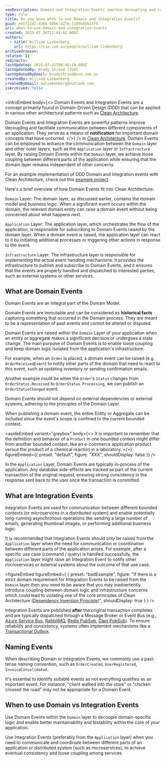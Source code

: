 ```yaml
---
seoDescription: Domain and Integration Events improve decoupling and communication between application layers, enabling loose coupling and better maintainability.
type: rule
title: Do you know when to use Domain and Integration Events?
guid: e91f22d2-d385-49b6-a27b-1195b4bb13f9
uri: when-to-use-domain-and-integration-events
created: 2023-07-26T12:43:02.000Z
authors:
  - title: William Liebenberg
    url: https://ssw.com.au/people/william-liebenberg
archivedreason:
related: []
redirects:
lastUpdated: 2025-07-31T00:46:18.000Z
lastUpdatedBy: Brady Stroud [SSW]
lastUpdatedByEmail: bradystroud@ssw.com.au
createdBy: William Liebenberg
createdByEmail: awliebenberg@outlook.com
isArchived: false
---
```


<introEmbed
  body={<>
Domain Events and Integration Events are a concept primarily found in Domain-Driven Design (DDD) that can be applied in various other architectural patterns such as [Clean Architecture](https://github.com/sswconsulting/SSW.CleanArchitecture).

Domain Events and Integration Events are powerful patterns improve decoupling and facilitate communication between different components of an application. They serve as a means of **notification** for important domain concepts that have occurred.
  </>}
/>
In [Clean Architecture](https://github.com/sswconsulting/SSW.CleanArchitecture), Domain Events can be employed to enhance the communication between the `Domain` layer and other outer layers, such as the `Application` layer or `Infrastructure` layer. By raising Domain Events within the `Domain` layer, we achieve loose coupling between different parts of the application while ensuring that the domain layer remains independent of other concerns.

For an example implementation of DDD Domain and Integration events with Clean Architecture, check out this [example project](https://github.com/william-liebenberg/CleanArchitectureWithDomainEvents).

Here's a brief overview of how Domain Events fit into Clean Architecture:

`Domain` Layer: The domain layer, as discussed earlier, contains the domain model and business logic. When a significant event occurs within the domain, the relevant domain entity can raise a domain event without being concerned about what happens next.

`Application` Layer: The application layer, which orchestrates the flow of the application, is responsible for subscribing to Domain Events raised by the domain layer. When a domain event is raised, the application layer can react to it by initiating additional processes or triggering other actions in response to the event.

`Infrastructure` Layer: The infrastructure layer is responsible for implementing the actual event handling mechanisms. It provides the infrastructure to publish and subscribe to Domain Events, and it ensures that the events are properly handled and dispatched to interested parties, such as external systems or other services.

## What are Domain Events

Domain Events are an integral part of the Domain Model.

Domain Events are immutable and can be considered as **historical facts** capturing something that occurred in the Domain process. They are meant to be a representation of past events and cannot be altered or disputed.

Domain Events are raised within the `Domain` Layer of your application when an entity or aggregate makes a significant decision or undergoes a state change. The main purpose of Domain Events is to enable loose coupling and keep domain logic isolated from the application's infrastructure.

For example, when an `Order` is placed, a domain event can be raised (e.g. `OrderReceivedEvent`) to notify other parts of the domain that need to react to this event, such as updating inventory or sending confirmation emails.

Another example could be when the `Order`'s `Status` changes from `OrderStatus.Received` to `OrderStatus.Processing`, we can publish an `OrderStatusChanged` event.

Domain Events should not depend on external dependencies or external systems, adhering to the principles of the Domain Layer.

When publishing a domain event, the entire Entity or Aggregate can be included since the event's scope is confined to the current bounded context.

<asideEmbed
  variant="greybox"
  body={<>
    It is important to remember that the definition and behavior of a `Product` in one bounded context might differ from another bounded context, like an e-commerce application product versus the product of a chemical reaction in a laboratory.
  </>}
  figureEmbed={{
    preset: "default",
    figure: "XXX",
    shouldDisplay: false
  }}
/>

In the `Application` Layer, Domain Events are typically in-process of the application. Any database side-effects are tracked as part of the current transaction of the original request, ensuring strong consistency in the response sent back to the user once the transaction is committed.

## What are Integration Events

Integration Events are used for communication between different bounded contexts (or microservices in a distributed system) and enable potentially long-running asynchronous operations like sending a large number of emails, generating thumbnail images, or performing additional business logic.

It is recommended that Integration Events should only be raised from the `Application` layer when the need for communication or coordination between different parts of the application arises. For example, after a specific use case (command / query) is handled successfully, the `Application` layer might raise an Integration Event to notify other microservices or external systems about the outcome of that use case.

<figureEmbed figureEmbed={ {
  preset: "badExample",
  figure: "If there is a strict domain requirement for Integration Events to be raised from the `Domain` layer then you need to be aware that you may inadvertently introduce coupling between domain logic and infrastructure concerns which could lead to violating one of the core principles of Clean Architecture ([Dependency Inversion Principle](/the-main-principles-of-clean-architecture/#principles))",
  shouldDisplay: true
} } />


Integration Events are published **after** the original transaction completes and are typically dispatched through a Message Broker or Event Bus (e.g., [Azure Service Bus](https://learn.microsoft.com/en-us/azure/service-bus-messaging/service-bus-queues-topics-subscriptions?WT.mc_id=AZ-MVP-33518), [RabbitMQ](https://www.rabbitmq.com/), [Redis PubSub](https://redis.io/docs/interact/pubsub/), [Dapr PubSub](https://docs.dapr.io/developing-applications/building-blocks/pubsub/pubsub-overview/)). To ensure reliability and consistency, systems often implement mechanisms like a [Transactional Outbox](https://learn.microsoft.com/en-us/azure/architecture/best-practices/transactional-outbox-cosmos#solution?WT.mc_id=AZ-MVP-33518).

## Naming Events

When describing Domain or Integration Events, we commonly use a past-tense naming convention, such as `OrderCreated`, `UserRegistered`, `InvoiceConsolidated`.

It's essential to identify suitable events as not everything qualifies as an important event. For instance, "client walked into the store" or "chicken crossed the road" may not be appropriate for a Domain Event.

## When to use Domain vs Integration Events

Use Domain Events within the `Domain` layer to decouple domain-specific logic and enable better maintainability and testability within the core of your application.

Use Integration Events (preferably from the `Application` layer) when you need to communicate and coordinate between different parts of an application or distributed system (such as microservices), to achieve eventual consistency and loose coupling among services.
